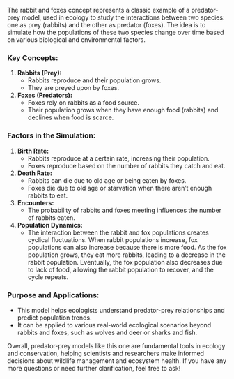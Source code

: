 The rabbit and foxes concept represents a classic example of a predator-prey model, used in ecology to study the interactions between two species: one as prey (rabbits) and the other as predator (foxes). The idea is to simulate how the populations of these two species change over time based on various biological and environmental factors.

### Key Concepts:

1. **Rabbits (Prey):**
   - Rabbits reproduce and their population grows.
   - They are preyed upon by foxes.

2. **Foxes (Predators):**
   - Foxes rely on rabbits as a food source.
   - Their population grows when they have enough food (rabbits) and declines when food is scarce.

### Factors in the Simulation:

1. **Birth Rate:**
   - Rabbits reproduce at a certain rate, increasing their population.
   - Foxes reproduce based on the number of rabbits they catch and eat.

2. **Death Rate:**
   - Rabbits can die due to old age or being eaten by foxes.
   - Foxes die due to old age or starvation when there aren't enough rabbits to eat.

3. **Encounters:**
   - The probability of rabbits and foxes meeting influences the number of rabbits eaten.

4. **Population Dynamics:**
   - The interaction between the rabbit and fox populations creates cyclical fluctuations. When rabbit populations increase, fox populations can also increase because there is more food. As the fox population grows, they eat more rabbits, leading to a decrease in the rabbit population. Eventually, the fox population also decreases due to lack of food, allowing the rabbit population to recover, and the cycle repeats.

### Purpose and Applications:
- This model helps ecologists understand predator-prey relationships and predict population trends.
- It can be applied to various real-world ecological scenarios beyond rabbits and foxes, such as wolves and deer or sharks and fish.

Overall, predator-prey models like this one are fundamental tools in ecology and conservation, helping scientists and researchers make informed decisions about wildlife management and ecosystem health. If you have any more questions or need further clarification, feel free to ask!
